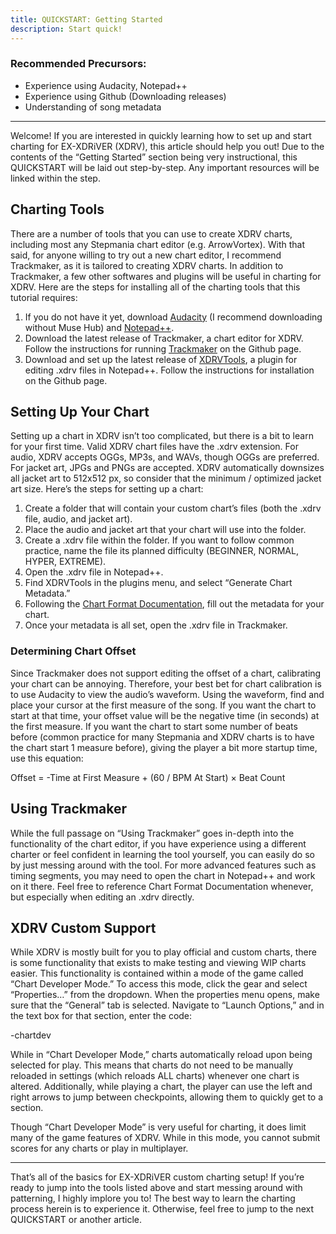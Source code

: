 ```yaml
---
title: QUICKSTART: Getting Started
description: Start quick!
---
```


### Recommended Precursors:

- Experience using Audacity, Notepad++
- Experience using Github (Downloading releases)
- Understanding of song metadata

---

Welcome! If you are interested in quickly learning how to set up and start charting for EX-XDRiVER (XDRV), this article should help you out! Due to the contents of the “Getting Started” section being very instructional, this QUICKSTART will be laid out step-by-step. Any important resources will be linked within the step.

## Charting Tools

There are a number of tools that you can use to create XDRV charts, including most any Stepmania chart editor (e.g. ArrowVortex). With that said, for anyone willing to try out a new chart editor, I recommend Trackmaker, as it is tailored to creating XDRV charts. In addition to Trackmaker, a few other softwares and plugins will be useful in charting for XDRV. Here are the steps for installing all of the charting tools that this tutorial requires:

1. If you do not have it yet, download [Audacity](https://www.audacityteam.org/) (I recommend downloading without Muse Hub) and [Notepad++](https://notepad-plus-plus.org/).
2. Download the latest release of Trackmaker, a chart editor for XDRV. Follow the instructions for running [Trackmaker](https://github.com/oatmealine/trackmaker) on the Github page.
3. Download and set up the latest release of [XDRVTools](https://github.com/TheBlockiest/XDRVTools), a plugin for editing .xdrv files in Notepad++. Follow the instructions for installation on the Github page.      

## Setting Up Your Chart

Setting up a chart in XDRV isn’t too complicated, but there is a bit to learn for your first time. Valid XDRV chart files have the .xdrv extension. For audio, XDRV accepts OGGs, MP3s, and WAVs, though OGGs are preferred. For jacket art, JPGs and PNGs are accepted. XDRV automatically downsizes all jacket art to 512x512 px, so consider that the minimum / optimized jacket art size. Here’s the steps for setting up a chart:

1. Create a folder that will contain your custom chart’s files (both the .xdrv file, audio, and jacket art).
2. Place the audio and jacket art that your chart will use into the folder.
3. Create a .xdrv file within the folder. If you want to follow common practice, name the file its planned difficulty (BEGINNER, NORMAL, HYPER, EXTREME).
4. Open the .xdrv file in Notepad++.
5. Find XDRVTools in the plugins menu, and select “Generate Chart Metadata.”
6. Following the [Chart Format Documentation](https://github.com/EX-XDRiVER/Chart-Documentation/blob/main/xdrv.md), fill out the metadata for your chart.
7. Once your metadata is all set, open the .xdrv file in Trackmaker.

### Determining Chart Offset

Since Trackmaker does not support editing the offset of a chart, calibrating your chart can be annoying. Therefore, your best bet for chart calibration is to use Audacity to view the audio’s waveform. Using the waveform, find and place your cursor at the first measure of the song. If you want the chart to start at that time, your offset value will be the negative time (in seconds) at the first measure. If you want the chart to start some number of beats before (common practice for many Stepmania and XDRV charts is to have the chart start 1 measure before), giving the player a bit more startup time, use this equation:

Offset = -Time at First Measure + (60 / BPM At Start) × Beat Count

## Using Trackmaker

While the full passage on “Using Trackmaker” goes in-depth into the functionality of the chart editor, if you have experience using a different charter or feel confident in learning the tool yourself, you can easily do so by just messing around with the tool. For more advanced features such as timing segments, you may need to open the chart in Notepad++ and work on it there. Feel free to reference Chart Format Documentation whenever, but especially when editing an .xdrv directly.

## XDRV Custom Support

While XDRV is mostly built for you to play official and custom charts, there is some functionality that exists to make testing and viewing WIP charts easier. This functionality is contained within a mode of the game called “Chart Developer Mode.” To access this mode, click the gear and select “Properties…” from the dropdown. When the properties menu opens, make sure that the “General” tab is selected. Navigate to “Launch Options,” and in the text box for that section, enter the code:

-chartdev

While in “Chart Developer Mode,” charts automatically reload upon being selected for play. This means that charts do not need to be manually reloaded in settings (which reloads ALL charts) whenever one chart is altered. Additionally, while playing a chart, the player can use the left and right arrows to jump between checkpoints, allowing them to quickly get to a section.

Though “Chart Developer Mode” is very useful for charting, it does limit many of the game features of XDRV. While in this mode, you cannot submit scores for any charts or play in multiplayer.

---

That’s all of the basics for EX-XDRiVER custom charting setup! If you’re ready to jump into the tools listed above and start messing around with patterning, I highly implore you to! The best way to learn the charting process herein is to experience it. Otherwise, feel free to jump to the next QUICKSTART or another article.